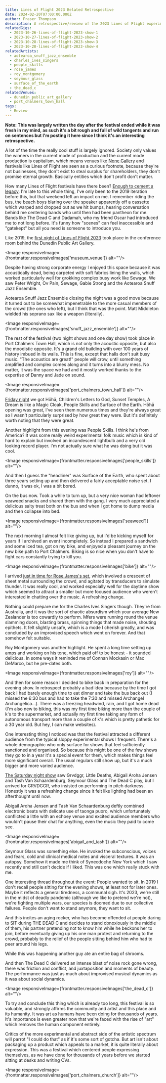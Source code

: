 ```yaml
---
title: Lines of Flight 2023 Belated Retrospective
date: 2024-02-20T07:00:00.000Z
author: Fraser Thompson
description: A retrospective/review of the 2023 Lines of Flight experimental music festival.
relatedGigs:
  - 2023-10-26-lines-of-flight-2023-show-1
  - 2023-10-27-lines-of-flight-2023-show-2
  - 2023-10-28-lines-of-flight-2023-show-3
  - 2023-10-28-lines-of-flight-2023-show-4
relatedArtists:
  - aotearoa_snuff_jazz_ensemble
  - charles_ives_singers
  - people_skills
  - rose_james
  - roy_montgomery
  - seymour_glass
  - surface_of_the_earth
  - the_dead_c
relatedVenues:
  - dunedin_public_art_gallery
  - port_chalmers_town_hall
tags:
  - Review
---
```



**Note: This was largely written the day after the festival ended while it was fresh in my mind, as such it's a bit rough and full of wild tangents and run on sentences but I'm posting it here since I think it's an interesting retrospective.**

A lot of the time the really cool stuff is largely ignored. Society only values the winners in the current mode of production and the current mode production is capitalism, which means venues like [None Gallery](/blog/goodbye_none) and festivals like Lines of Flight are seen as a curious footnote, because they're not businesses, they don't exist to steal surplus for shareholders, they don't promise eternal growth. Basically entities which don't profit don't matter.

How many Lines of Flight festivals have there been? [Enough to cement a legacy](https://www.pyramidclub.org.nz/lines-flight-personal-history). I'm late to this whole thing, I've only been to the 2019 iteration before this, but that weekend left an impact on me. I remember riding the bus, the beach boys blaring over the speaker apparently off a cassette which warped and dropped out as we hit bumps, hearing conversation behind me centering bands who until then had been pantheon for me. Bands like The Dead C and Dadamah, who my friend Oscar had introduced me to not long before. It's funny how "scenes" can feel inaccessible and "gatekept" but all you need is someone to introduce you.

Like 2019, the [first night of Lines of Flight 2023](/gigs/lines-of-flight-2023-show-1) took place in the conference room behind the Dunedin Public Art Gallery.

<Image responsiveImage={frontmatter.responsiveImages['museum_venue']} alt=""/>

Despite having strong corporate energy I enjoyed this space because it was acoustically dead, being carpeted with soft fabrics lining the walls, which worked particularly well for grokking complex busy work like Sewage. We saw Peter Wright, Ov Pain, Sewage, Gabie Strong and the Aotearoa Snuff Jazz Ensemble.

Aotearoa Snuff Jazz Ensemble closing the night was a good move because it turned out to be somewhat impenetrable to the more casual members of the crowd (the ones who left), but I think that was the point. Matt Middleton wielded his soprano sax like a weapon (literally).

<Image responsiveImage={frontmatter.responsiveImages['snuff_jazz_ensemble']} alt=""/>

The rest of the festival (two night shows and one day show) took place in Port Chalmers Town Hall, which is not only the acoustic opposite, but also the moodistic opposite. It's a grand old building with over 100 years of history imbued in its walls. This is fine, except that halls don't suit busy music. "The acoustics are great!" people will crow, until something amplified and complex comes along and it turns into a blurry mess. No matter, it was the space we had and it mostly worked thanks to the expertise of Danny and Jade on sound.

<Image responsiveImage={frontmatter.responsiveImages['port_chalmers_town_hall']} alt=""/>

[Friday night](/gigs/lines-of-flight-2023-show-2) we got Hōhā, Children's Letters to God, Sunset Temples, A Dream is like a Magic Cloak, People Skills and Surface of the Earth. Hōhā opening was great, I've seen them numerous times and they're always great so I wasn't particularly surprised by how great they were. But it's definitely worth noting that they were great.

Another highlight from this evening was People Skills. I think he's from America? It was some really weird experimental folk music which is kind of hard to explain but involved an incandescent lightbulb and a very old looking record player. I'm not actually sure what he was doing but it was cool.

<Image responsiveImage={frontmatter.responsiveImages['people_skills']} alt=""/>

And then I guess the "headliner" was Surface of the Earth, who spent about three years setting up and then delivered a fairly acceptable noise set. I dunno, it was ok, I was a bit bored.

On the bus now. Took a while to turn up, but a very nice woman had leftover seaweed snacks and shared them with the gang. I very much appreciated a delicious salty treat both on the bus and when I got home to dump media and then collapse into bed.

<Image responsiveImage={frontmatter.responsiveImages['seaweed']} alt=""/>

The next morning I almost felt like giving up, but I'd be kicking myself for years if I archived an event incompletely. So instead I prepared a sandwich and some iced tea, got on my bike, and enjoyed a pleasant journey on the new bike path to Port Chalmers. Biking is so nice when you don't have to fight cars constantly trying to kill you.

<Image responsiveImage={frontmatter.responsiveImages['bike']} alt=""/>

I arrived [just in time for Rose James's set](/gigs/lines-of-flight-2023-show-3), which involved a crescent of sheet metal surrounding the crowd, and agitated by transducers to simulate thunder. It was really cool, and worked especially well for the daytime show which seemed to attract a smaller but more focused audience who weren't interested in chatting over the music. A refreshing change.

Nothing could prepare me for the Charles Ives Singers though. They're from Australia, and it was the sort of chaotic absurdism which your average New Zealander is too cowardly to perform. Mfers were running round the venue slamming doors, blasting brass, spinning things that made noise, shouting epithets. It felt slightly unsafe, which is a mode I cherish greatly, and was concluded by an improvised speech which went on forever. And that somehow felt suitable.

Roy Montgomery was another highlight. He spent a long time setting up amps and working on his tone, which paid off to be honest - it sounded delicious. In some ways it reminded me of Connan Mockasin or Mac DeMarco, but he pre-dates both.

<Image responsiveImage={frontmatter.responsiveImages['roy']} alt=""/>

And then for some reason I decided to bike back in preparation for the evening show. In retrospect probably a bad idea because by the time I got back I had barely enough time to eat dinner and take the bus back out (I missed the 6:30 bus and had to take the 7:30 and missed Archangel Archangelica…). There was a freezing headwind, rain, and I got home dead (I'm also new to biking, this was my first time biking more than the couple of k's to the supermarket, and actually my first time taking any form of autonomous transport more than a couple of k's which is pretty pathetic for a 30 year old. But hey, I can make websites).

One interesting thing I noticed was that the festival attracted a different audience from the typical sloppy experimental shows I frequent. There's a whole demographic who only surface for shows that feel sufficiently sanctioned and organised. So because this might be one of the few shows they go to in a year it's a special event for them, which makes things feel more significant overall. The usual regulars still show up, but it's a much bigger and more varied audience.

[The Saturday night show](/gigs/lines-of-flight-2023-show-4) saw Grvdggr, Little Deaths, Abigail Aroha Jensen and Tash Van Schaardenburg, Seymour Glass and The Dead C play, but I arrived for GRVDGGR, who insisted on performing in pitch darkness. Honestly it was a refreshing change since it felt like lighting had been an afterthought until now.

Abigail Aroha Jensen and Tash Van Schaardenburg deftly combined electronic beats with delicate use of taonga puoro, which unfortunately conflicted a little with an echoey venue and excited audience members who wouldn't pause their chat for anything, even the music they paid to come see.

<Image responsiveImage={frontmatter.responsiveImages['abigail_and_tash']} alt=""/>

Seymour Glass was something else. He invoked the subconscious, voices and fears, cold and clinical medical notes and visceral textures. It was an autopsy. Somehow it made me think of Synecdoche New York which I saw recently and still can't decide if I liked. This was one which really stuck with me.

One interesting thread throughout the event: People wanted to sit. In 2019 I don't recall people sitting for the evening shows, at least not for later ones. Maybe it reflects a general tiredness, a communal sigh. It's 2023, we're still in the midst of deadly pandemic (although we like to pretend we're not), we're fighting multiple wars, our species is doomed due to our collective failures. People don't want to stand anymore, they want to sit.

And this incites an aging rocker, who has become offended at people daring to SIT during THE DEAD C and decides to stand obnoxiously in the middle of them, his partner pretending not to know him while he beckons her to join, before eventually giving up his one man protest and returning to the crowd, probably to the relief of the people sitting behind him who had to peer around his legs.

While this was happening another guy ate an entire bag of shrooms.

And then The Dead C delivered an intense blast of noise rock gone wrong, there was friction and conflict, and juxtaposition and moments of beauty. The performance was just as much about improvised musical dynamics as it was about social dynamics.

<Image responsiveImage={frontmatter.responsiveImages['the_dead_c']} alt=""/>

To try and conclude this thing which is already too long, this festival is so valuable, and strongly affirms the community and artist and this place and its humanity. It was art as humans have been doing for thousands of years. It's importance is even greater now that we're faced with the rise of "art" which removes the human component entirely.

Critics of the more experimental and abstract side of the artistic spectrum will parrot "I could do that" as if it's some sort of gotcha. But art isn't about packaging up a product which appeals to a market, it is quite literally about expression. This was a festival which centered people expressing themselves, as we have done for thousands of years before we started sitting at desks and writing CVs.

<Image responsiveImage={frontmatter.responsiveImages['port_chalmers_church']} alt=""/>
